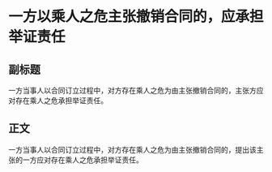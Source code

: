 # 一方以乘人之危主张撤销合同的，应承担举证责任
## 副标题
一方当事人以合同订立过程中，对方存在乘人之危为由主张撤销合同的，主张方应对存在乘人之危承担举证责任。
## 正文
一方当事人以合同订立过程中，对方存在乘人之危为由主张撤销合同的，提出该主张的一方应对存在乘人之危承担举证责任。
